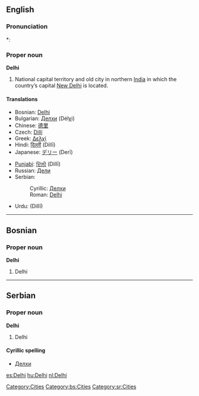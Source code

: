 ==English==
{{wikipedia}}

===Pronunciation===
*: {{rhymes|ɛli}}

===Proper noun===
'''Delhi'''

# National capital territory and old city in northern [[India]] in which the country’s capital [[New Delhi]] is located.

====Translations====
{{trans-top|National capital territory and old city in northern India}}
* Bosnian: [[Delhi#Bosnian|Delhi]] {{m}}
* Bulgarian: [[Делхи]] (Délχi)
* Chinese: [[德里]]
* Czech: [[Dillí]] {{n}}
* Greek: [[Δελχί]]
* Hindi: [[दिल्ली]] (Dillī)
* Japanese: [[デリー]] (Derī)
{{trans-mid}}
* [[Punjabi]]: [[ਦਿੱਲੀ]] (Dillī)
* Russian: [[Дели]] {{IPAchar|(Dɛ́li)}}
* Serbian:
*: Cyrillic: [[Делхи#Serbian|Делхи]] {{m}}
*: Roman: [[Delhi#Serbian|Delhi]] {{m}}
* Urdu: {{ur-Arab|[[دلی|دلّی]]}} (Dillī)
{{trans-bottom}}

[[Category:Cities]]

----

==Bosnian==

===Proper noun===
'''Delhi''' {{m}}

# Delhi

[[Category:bs:Cities]]

----

==Serbian==

===Proper noun===
'''Delhi''' {{m}}

# Delhi

====Cyrillic spelling====
* [[Делхи#Serbian|Делхи]]

[[Category:sr:Cities]]

[[es:Delhi]]
[[hu:Delhi]]
[[nl:Delhi]]